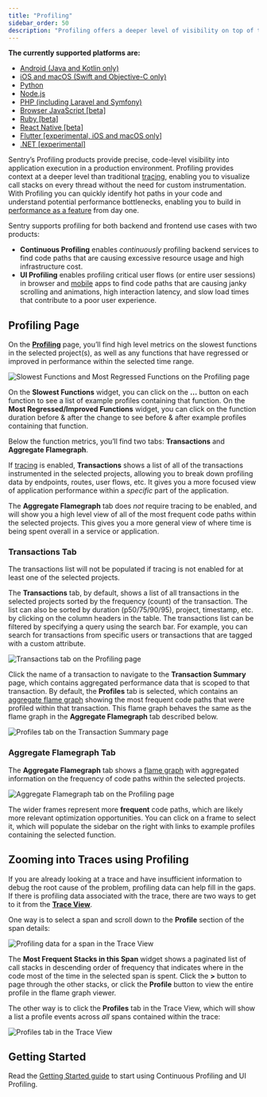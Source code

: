 ```yaml
---
title: "Profiling"
sidebar_order: 50
description: "Profiling offers a deeper level of visibility on top of traditional tracing, removing the need for custom instrumentation and enabling precise code-level visibility into your application in a production environment."
---
```


<Alert>

**The currently supported platforms are:**

- [Android (Java and Kotlin only)](/platforms/android/profiling/)
- [iOS and macOS (Swift and Objective-C only)](/platforms/apple/profiling/)
- [Python](/platforms/python/profiling/)
- [Node.js](/platforms/javascript/guides/node/profiling/)
- [PHP (including Laravel and Symfony)](/platforms/php/profiling/)
- [Browser JavaScript [beta]](/platforms/javascript/profiling/)
- [Ruby [beta]](/platforms/ruby/profiling/)
- [React Native [beta]](/platforms/react-native/profiling/)
- [Flutter [experimental, iOS and macOS only]](/platforms/dart/guides/flutter/profiling/)
- [.NET [experimental]](/platforms/dotnet/profiling/)

</Alert>

Sentry’s Profiling products provide precise, code-level visibility into application execution in a production environment. Profiling provides context at a deeper level than traditional [tracing](/concepts/key-terms/tracing/), enabling you to visualize call stacks on every thread without the need for custom instrumentation. With Profiling you can quickly identify hot paths in your code and understand potential performance bottlenecks, enabling you to build in [performance as a feature](https://blog.codinghorror.com/performance-is-a-feature/) from day one.

Sentry supports profiling for both backend and frontend use cases with two products:
* **Continuous Profiling** enables *continuously* profiling backend services to find code paths that are causing excessive resource usage and high infrastructure cost.
* **UI Profiling** enables profiling critical user flows (or entire user sessions) in browser and [mobile](/product/explore/profiling/mobile-app-profiling/) apps to find code paths that are causing janky scrolling and animations, high interaction latency, and slow load times that contribute to a poor user experience.

## Profiling Page

On the [**Profiling**](https://sentry.io/orgredirect/organizations/:orgslug/profiling/) page, you’ll find high level metrics on the slowest functions in the selected project(s), as well as any functions that have regressed or improved in performance within the selected time range.

![Slowest Functions and Most Regressed Functions on the Profiling page](./img/profiling-page-functions.png)

On the **Slowest Functions** widget, you can click on the **...** button on each function to see a list of example profiles containing that function. On the **Most Regressed/Improved Functions** widget, you can click on the function duration before & after the change to see before & after example profiles containing that function.

Below the function metrics, you’ll find two tabs: **Transactions** and **Aggregate Flamegraph**. 

If [tracing](/concepts/key-terms/tracing/) is enabled, **Transactions** shows a list of all of the transactions instrumented in the selected projects, allowing you to break down profiling data by endpoints, routes, user flows, etc. It gives you a more focused view of application performance within a *specific* part of the application.

The **Aggregate Flamegraph** tab does _not_ require tracing to be enabled, and will show you a high level view of all of the most frequent code paths within the selected projects. This gives you a more general view of where time is being spent overall in a service or application.

### Transactions Tab
<Alert>
The transactions list will not be populated if tracing is not enabled for at least one of the selected projects.
</Alert>

The **Transactions** tab, by default, shows a list of all transactions in the selected projects sorted by the frequency (count) of the transaction. The list can also be sorted by duration (p50/75/90/95), project, timestamp, etc. by clicking on the column headers in the table. The transactions list can be filtered by specifying a query using the search bar. For example, you can search for transactions from specific users or transactions that are tagged with a custom attribute.

![Transactions tab on the Profiling page](./img/profiling-page-transactions.png)

Click the name of a transaction to navigate to the **Transaction Summary** page, which contains aggregated performance data that is scoped to that transaction. By default, the **Profiles** tab is selected, which contains an [aggregate flame graph](/product/explore/profiling/flame-charts-graphs) showing the most frequent code paths that were profiled within that transaction. This flame graph behaves the same as the flame graph in the **Aggregate Flamegraph** tab described below.

![Profiles tab on the Transaction Summary page](./img/transaction-summary-profiles.png)


### Aggregate Flamegraph Tab

The **Aggregate Flamegraph** tab shows a [flame graph](/product/explore/profiling/flame-charts-graphs) with aggregated information on the frequency of code paths within the selected projects. 

![Aggregate Flamegraph tab on the Profiling page](./img/profiling-page-aggregate-flamegraph.png)

The wider frames represent more **frequent** code paths, which are likely more relevant optimization opportunities. You can click on a frame to select it, which will populate the sidebar on the right with links to example profiles containing the selected function. 

## Zooming into Traces using Profiling

If you are already looking at a trace and have insufficient information to debug the root cause of the problem, profiling data can help fill in the gaps. If there is profiling data associated with the trace, there are two ways to get to it from the [**Trace View**](/concepts/key-terms/tracing/trace-view/).

One way is to select a span and scroll down to the **Profile** section of the span details:

![Profiling data for a span in the Trace View](./img/trace-view-span-profile.png)

The **Most Frequent Stacks in this Span** widget shows a paginated list of call stacks in descending order of frequency that indicates where in the code most of the time in the selected span is spent. Click the **>** button to page through the other stacks, or click the **Profile** button to view the entire profile in the flame graph viewer.

The other way is to click the **Profiles** tab in the Trace View, which will show a list a profile events across *all* spans contained within the trace:

![Profiles tab in the Trace View](./img/trace-view-profiles.png)

## Getting Started

Read the [Getting Started guide](/product/explore/profiling/getting-started) to start using Continuous Profiling and UI Profiling.

<PageGrid />

